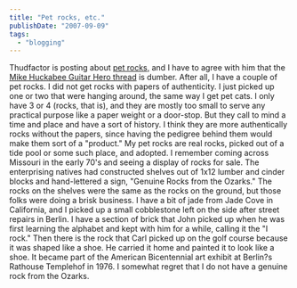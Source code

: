 ```yaml
---
title: "Pet rocks, etc."
publishDate: "2007-09-09"
tags: 
  - "blogging"
---
```


Thudfactor is posting about [pet rocks,](http://www.thudfactor.com/speaking-very-slowly/dumbest-comment-thread-on-the-internet/) and I have to agree with him that the [Mike Huckabee Guitar Hero thread](http://www.thudfactor.com/national-politics/no-wait-this-is-the-dumbest-comment-thread-on-the-internet/) is dumber. After all, I have a couple of pet rocks. I did not get rocks with papers of authenticity. I just picked up one or two that were hanging around, the same way I get pet cats. I only have 3 or 4 (rocks, that is), and they are mostly too small to serve any practical purpose like a paper weight or a door-stop. But they call to mind a time and place and have a sort of history. I think they are more authentically rocks without the papers, since having the pedigree behind them would make them sort of a "product." My pet rocks are real rocks, picked out of a tide pool or some such place, and adopted. I remember coming across Missouri in the early 70's and seeing a display of rocks for sale. The enterprising natives had constructed shelves out of 1x12 lumber and cinder blocks and hand-lettered a sign, "Genuine Rocks from the Ozarks." The rocks on the shelves were the same as the rocks on the ground, but those folks were doing a brisk business. I have a bit of jade from Jade Cove in California, and I picked up a small cobblestone left on the side after street repairs in Berlin. I have a section of brick that John picked up when he was first learning the alphabet and kept with him for a while, calling it the "I rock." Then there is the rock that Carl picked up on the golf course because it was shaped like a shoe. He carried it home and painted it to look like a shoe. It became part of the American Bicentennial art exhibit at Berlin?s Rathouse Templehof in 1976. I somewhat regret that I do not have a genuine rock from the Ozarks.
